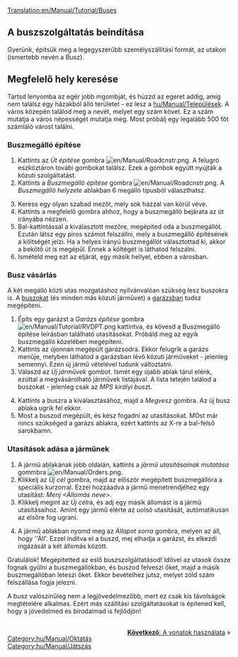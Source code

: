[[Translation:en/Manual/Tutorial/Buses]]

{{hu/Manual/Tutorial/Oktatás}}

==A buszszolgáltatás beindítása==
Gyerünk, építsük meg a legegyszerűbb személyszállítási formát, az utakon (ismertebb nevén a Busz).


==Megfelelő hely keresése==
Tartsd lenyomba az egér jobb mgombját, és húzzd az egeret addig, amíg nem találsz egy házakból álló területet - ez lesz a [[hu/Manual/Települések]]. A város közepén találod meg a nevét, melyet egy szám követ. Ez a szám mutatja a város népességét mutatja meg. Most próbálj egy legalább 500 főt számláló várost találni.
{{en/Phototable|[[File:en/Manual/Tutorial bus 1.png|400px|A town]]|Egy város|none}}

===Buszmegálló építése===
#Kattints az ''Út építése'' gombra [[File:en/Manual/Roadcnstr.png]]. A felugró eszköztáron továbi gombokat találsz. Ezek a gombok együtt nyújták a közuti szolgáltatást.
#Kattints a ''Buszmegálló építése'' gombra [[File:en/Manual/Roadcnstr.png]]. A ''Buszmegálló helyzete'' ablakban 6 megálló típusból választhatsz.
{{en/Phototable|[[File:en/Manual/Tutorial bus 2.png]]|Válasasz egy típust, és egy helyet.|none|6=:}}

<ol start="3">
<li>Keress egy olyan szabad mezőt, mely sok házzal van körül véve. 
<li>Kattints a megfelelő gombra ahhoz, hogy a buszmegálló bejárata az út irányába nézzen.
<li>Bal-kattintással a kiválasztott mezőre, megépíted oda a buszmegállót. Ezután látsz egy piros számot felszállni, mely a buszmegálló építésének a költségét jelzi. Ha a helyes irányú buszmegállót választottad ki, akkor a bekötő út is megépűl. Ennek a költégét is láthatod felszálni.
<li>Ismételd meg ezt az eljárát, egy másik hellyel, ebben a városban.
</ol>
{{en/Phototable|[[File:en/Manual/Tutorial bus 4.png|400px]]|Miután megépült mindkét buszmegálló.|none|6=:}}

===Busz vásárlás===
A két megálló közti utas mozgatáshoz nyílvánvalóan szükség lesz buszokra is. A [[hu/Manual/Base Set/Road Vehicles/Buszok|buszokat]] (és minden más közuti járművet) a [[hu/Garázs|garázsban]] tudsz megépíteni.
#Építs egy garázst a ''Garázs építése'' gombra [[File:en/Manual/Tutorial/RVDPT.png]] kattintva, és kövesd a Buszmegálló építése leírásban található utasításokat. Próbáld meg az egyik buszmegálló közelében megépíteni.
#Kattints az újonnan megépült garázsodra. Ekkor felugrik a garázs menűje, melyben láthatod a garázsban lévő közuti járműveket - jelenleg semennyi. Ezen új jármű vételével tudunk változtatni.
#Válaszd az ''Új járművek'' gombot. Ismét egy újabb ablak tárul elénk, ezúttal a megvásárolható járművek listájával. A lista tetején találod a buszokat - jelenleg csak az ''MPS királyi busz''t.
{{en/Phototable|[[File:en/Manual/Tutorial bus 5.png]]|A garázs belsejében...|none|6=:}}

<ol start="4">
<li>Kattints a buszra a kiválasztásához, majd a ''Megvesz'' gombra. Az új busz ablaka ugrik fel ekkor.
<li>Most a buszod megépült, és kész fogadni az utasításokat. MOst már nincs szükséged a garázs ablakra, ezért kattints az X-re a bal-felső sarokbamn.
</ol>

===Utasítások adása a járműnek===
#A jármű ablakának jobb oldalán, kattints a ''jármű utasításainak mutatása'' gommbra [[File:en/Manual/Orders.png]].
#Klikkelj az ''Új cél'' gombra, majd az először megépített buszmegállóra a speciális kurzorral. Ezzel hozzáadva a jármű menetrendjéhez egy utasítást: ''Menj <Állomás neve>''.
#Klikkelj megint az ''Új cél''ra, és adj egy másik állomást is a jármű utasításaihoz. Amint egy jármű elérte az uolsó utasítását, autómatikusan az elsőre fog ugrani.
{{en/Phototable|[[File:en/Manual/Tutorial bus 6.png]]|Utasítások adása.|none|6=:}}

<ol start="4">
<li>A jármű ablakban nyomd meg az ''Állapot sorra'' gombra, melyen az áll, hogy ''Áll'. Ezzel indítva el a buszd, mej elhadja a garázst, és elkezdi ingázását a két állomás között.
</ol>
{{en/Phototable|[[File:en/Manual/Tutorial bus 7.png]]|Az első buszod, amint eléri az állomást.|none|6=:}}
Gratulálok! Megépítetted az eslő buszszolgáltatásod! Idővel az utasok össze fognak gyűlni a buszmegállókban, és buszod felveszi őket, majd a másik buszmegállóban leteszi őket. Ekkor bevételhez jutsz, melyet zöld szám felszállása fogja jelezni.

A busz valószínűleg nem a legjövedelmezőbb, mert ez csak kis távolságok megtételére alkalmas. Ezért más szállítási szolgáltatásokat is építened kell, hogy a jövedelmed és birodalmad is fejlődjön!

<br style="clear:both;">
<span style="float: right">[[hu/Manual/Tutorial/Vonatok|'''Következő''': A vonatok használata]] &raquo;</span>
</div>

[[Category:hu/Manual/Oktatás]]
[[Category:hu/Manual/Játszás]]